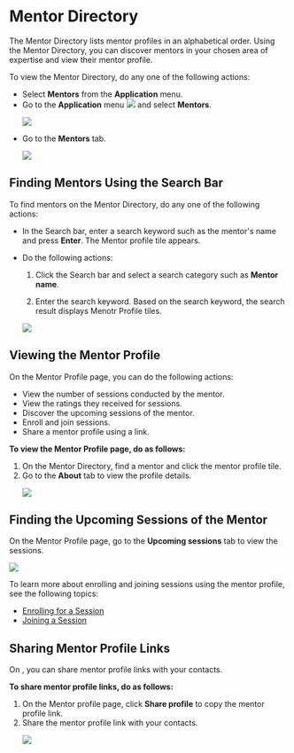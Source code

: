 
# Mentor Directory 

The Mentor Directory lists mentor profiles in an alphabetical order. Using the Mentor Directory, you can discover mentors in your chosen area of expertise and view their mentor profile.

To view the Mentor Directory, do any one of the following actions:

<ul>
<li>Select <b>Mentors</b> from the <b>Application</b> menu.</li>
<li>Go to the <b>Application</b> menu <img src={BurgerMenu}/> and select <b>Mentors</b>.</li>
</ul>
<ul>
<p>
    <img src={PortalAppMenu} />
</p>
<li>Go to the <b>Mentors</b> tab.</li>
<p>
    <img src={MentorDirectoryIcon} />
</p> 
</ul>

## Finding Mentors Using the Search Bar

To find mentors on the Mentor Directory, do any one of the following actions:

* In the Search bar, enter a search keyword such as the mentor's name and press **Enter**. The Mentor profile tile appears.

* Do the following actions:

    1. Click the Search bar and select a search category such as **Mentor name**.

    2. Enter the search keyword. Based on the search keyword, the search result displays Menotr Profile tiles.

    ![](media/searchmentors.png)

## Viewing the Mentor Profile

On the Mentor Profile page, you can do the following actions:

<ul>
<li>View the number of sessions conducted by the mentor.</li>
<li>View the ratings they received for sessions.</li>
<li>Discover the upcoming sessions of the mentor.</li>
<li>Enroll and join sessions.</li>
<li>Share a mentor profile using a link.</li>
</ul>

**To view the Mentor Profile page, do as follows:**

<ol>
<li>On the Mentor Directory, find a mentor and click the mentor profile tile.</li>
<li>Go to the <b>About</b> tab to view the profile details.</li>
<p>
    <img src={PortalMentorProfilePage} />
</p>
</ol>

## Finding the Upcoming Sessions of the Mentor

On the Mentor Profile page, go to the <b>Upcoming sessions</b> tab to view the sessions.

<p>
    <img src={PortalUpcomingSession} />
</p>

<Admonition type="info">
<p>To learn more about enrolling and joining sessions using the mentor profile, see the following topics:</p>
<ul>
<li><a href="enrolling-for-a-session">Enrolling for a Session</a></li>
<li><a href="joining-a-session">Joining a Session</a></li>
</ul>
</Admonition>

## Sharing Mentor Profile Links

On <PartialExample mentored />, you can share mentor profile links with your contacts.

**To share mentor profile links, do as follows:**

<ol>
<li>On the Mentor profile page, click <b>Share profile</b> to copy the mentor profile link.</li>
<li>Share the mentor profile link with your contacts.</li>
<p>
    <img src={PortalMentorProfilePage} />
</p>
</ol>
